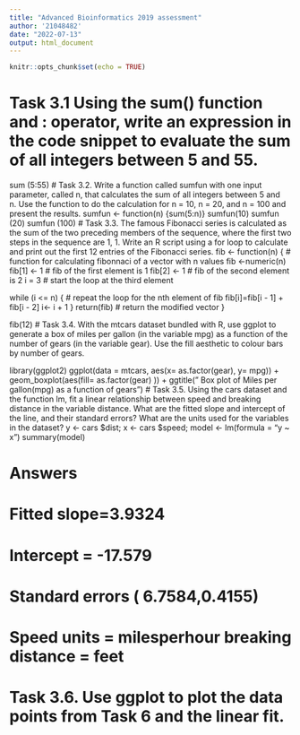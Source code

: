 ```yaml
---
title: "Advanced Bioinformatics 2019 assessment"
author: '21048482'
date: "2022-07-13"
output: html_document
---
```


```r
knitr::opts_chunk$set(echo = TRUE)
```
# Task 3.1  Using the sum() function and : operator, write an expression in the code snippet to evaluate the sum of all integers between 5 and 55.
sum (5:55)
# Task 3.2. Write a function called sumfun with one input parameter, called n, that  calculates the sum of all integers between 5 and n. Use the function to do the calculation for n = 10, n = 20, and n = 100 and present the results. 
sumfun <- function(n) {sum(5:n)}
sumfun(10)
sumfun (20)
sumfun (100)
# Task 3.3. The famous Fibonacci series is calculated as the sum of the two preceding members of the sequence, where the first two steps in the sequence are 1, 1. Write an R script using a for loop to calculate and print out the first 12 entries of the Fibonacci series.
fib <- function(n) {  # function for calculating fibonnaci of a vector with n values
  fib <-numeric(n)
  fib[1] <- 1 # fib of the first element is 1
  fib[2] <- 1 # fib of the second element is 2
  i = 3 # start the loop at the third element
  
  while (i <= n) { # repeat the loop for the nth  element of fib
  fib[i]=fib[i - 1] + fib[i - 2]
  i<- i + 1
 }
 return(fib) # return the modified vector
}

fib(12)
# Task 3.4. With the mtcars dataset bundled with R, use ggplot to generate a box of miles per gallon (in the variable mpg) as a function of the number of gears (in the variable gear). Use the fill aesthetic to colour bars by number of gears. 

library(ggplot2)
ggplot(data = mtcars, aes(x= as.factor(gear), y= mpg)) + geom_boxplot(aes(fill= as.factor(gear) )) + ggtitle(" Box plot of Miles per gallon(mpg) as a function of gears")
# Task 3.5. Using the cars dataset and the function lm, fit a linear relationship between speed and breaking distance in the variable distance. What are the fitted slope and intercept of the line, and their standard errors? What are the units used for the variables in the dataset?
y <- cars $dist; x <- cars $speed; 
model <- lm(formula = "y ~ x")
summary(model)

# Answers
# Fitted slope=3.9324
# Intercept = -17.579
# Standard errors ( 6.7584,0.4155)
# Speed units = milesperhour breaking distance = feet

# Task 3.6. Use ggplot to plot the data points from Task 6 and the linear fit.



